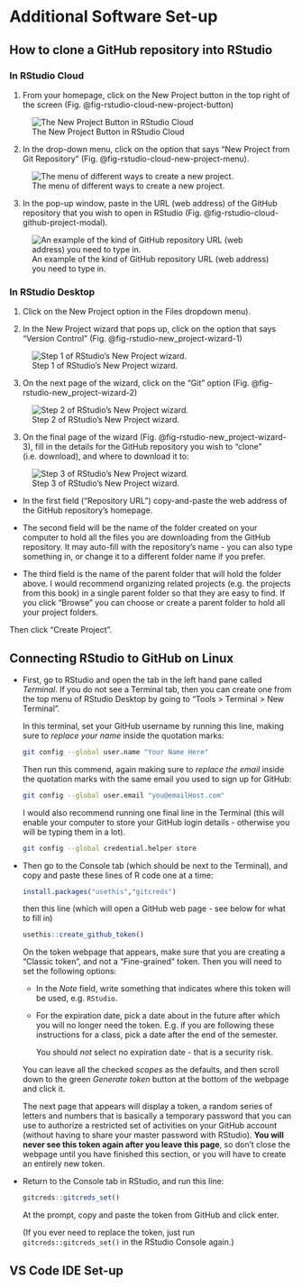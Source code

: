 # Additional Software Set-up

## How to clone a GitHub repository into RStudio

### In RStudio Cloud

1. From your homepage, click on the New Project button in the top right of the screen (Fig. @fig-rstudio-cloud-new-project-button)

  ![The New Project Button in RStudio Cloud](../img/rstudio_cloud_new_project_button.png){#fig-rstudio-cloud-new-project-button}

2. In the drop-down menu, click on the option that says "New Project from Git Repository" (Fig. @fig-rstudio-cloud-new-project-menu).

  ![The menu of different ways to create a new project.](../img/rstudio_cloud_new_project_menu.png){#fig-rstudio-cloud-new-project-menu}
    
3. In the pop-up window, paste in the URL (web address) of the GitHub repository that you wish to open in RStudio (Fig. @fig-rstudio-cloud-github-project-modal).

  ![An example of the kind of GitHub repository URL (web address) you need to type in.](../img/rstudio_cloud_github_repo_modal.png){#fig-rstudio-cloud-github-project-modal}


### In RStudio Desktop

1. Click on the New Project option in the Files dropdown menu).

2. In the New Project wizard that pops up, click on the option that says "Version Control" (Fig. @fig-rstudio-new_project-wizard-1)

  ![Step 1 of RStudio's New Project wizard.](../img/rstudio_new_project_wizard_1_type.png){#fig-rstudio-new_project-wizard-1}

3. On the next page of the wizard, click on the "Git" option (Fig. @fig-rstudio-new_project-wizard-2)

  ![Step 2 of RStudio's New Project wizard.](../img/rstudio_new_project_wizard_2_git.png){#fig-rstudio-new_project-wizard-2}

3. On the final page of the wizard (Fig. @fig-rstudio-new_project-wizard-3), fill in the details for the GitHub repository you wish to "clone" (i.e. download), and where to download it to:

  ![Step 3 of RStudio's New Project wizard.](../img/rstudio_new_project_wizard_3_github_details.png){#fig-rstudio-new_project-wizard-3}
  
  * In the first field ("Repository URL") copy-and-paste the web address of the GitHub repository's homepage.
  
  * The second field will be the name of the folder created on your computer to hold all the files you are downloading from the GitHub repository. It may auto-fill with the repository's name - you can also type something in, or change it to a different folder name if you prefer.
  
  * The third field is the name of the parent folder that will hold the folder above. I would recommend organizing related projects (e.g. the projects from this book) in a single parent folder so that they are easy to find. If you click "Browse" you can choose or create a parent folder to hold all your project folders.
  
  Then click "Create Project".


## Connecting RStudio to GitHub on Linux {#sec-rstudio-github-linux-connection}

* First, go to RStudio and open the tab in the left hand pane called *Terminal*. If you do not see a Terminal tab, then you can create one from the top menu of RStudio Desktop by going to "Tools > Terminal > New Terminal".
    
  In this terminal, set your GitHub username by running this line, making sure to _replace your name_ inside the quotation marks:
  
  ```bash
  git config --global user.name "Your Name Here"
  ```
  
  Then run this commend, again making sure to *replace the email* inside the quotation marks with the same email you used to sign up for GitHub:
  
  ```bash
  git config --global user.email "you@emailHost.com"
  ```
  
  I would also recommend running one final line in the Terminal (this will enable your computer to store your GitHub login details - otherwise you will be typing them in a lot).
  
  ```bash
  git config --global credential.helper store
  ```

* Then go to the Console tab (which should be next to the Terminal), and copy and paste these lines of R code one at a time:

  ```r
  install.packages("usethis","gitcreds")
  ```
  
  then this line (which will open a GitHub web page - see below for what to fill in)
  
  ```r
  usethis::create_github_token()
  ```
  
  <!-- ToDo: Add screenshot of GitHub token page. -->
  
  On the token webpage that appears, make sure that you are creating a "Classic token", and not a "Fine-grained" token. Then you will need to set the following options:
  
  * In the *Note* field, write something that indicates where this token will be used, e.g. `RStudio`.
  * For the expiration date, pick a date about in the future after which you will no longer need the token. E.g. if you are following these instructions for a class, pick a date after the end of the semester.
  
    You should *not* select no expiration date - that is a security risk.
  
  You can leave all the checked *scopes* as the defaults, and then scroll down to the green *Generate token* button at the bottom of the webpage and click it.
  
  The next page that appears will display a token, a random series of letters and numbers that is basically a temporary password that you can use to authorize a restricted set of activities on your GitHub account (without having to share your master password with RStudio). **You will never see this token again after you leave this page**, so don't close the webpage until you have finished this section, or you will have to create an entirely new token.
  
* Return to the Console tab in RStudio, and run this line:

  ```r
  gitcreds::gitcreds_set()
  ```
  
  At the prompt, copy and paste the token from GitHub and click enter.
  
  (If you ever need to replace the token, just run `gitcreds::gitcreds_set()` in the RStudio Console again.)

## VS Code IDE Set-up {#sec-vscode-setup-appendix}